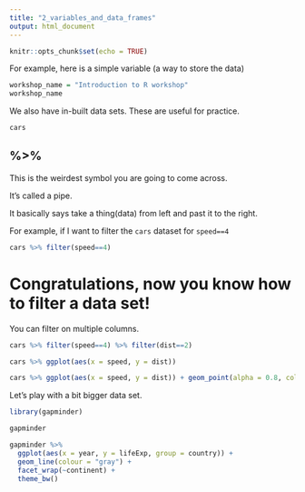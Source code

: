 ```yaml
---
title: "2_variables_and_data_frames"
output: html_document
---
```


```r
knitr::opts_chunk$set(echo = TRUE)
```

For example, here is a simple variable (a way to store the data)

```r
workshop_name = "Introduction to R workshop"
workshop_name
```

We also have in-built data sets. These are useful for practice.
```r
cars
```

## %>%

This is the weirdest symbol you are going to come across.

It's called a pipe.

It basically says take a thing(data) from left and past it to the right.

For example, if I want to filter the `cars` dataset for `speed==4`

```r
cars %>% filter(speed==4)
```
# Congratulations, now you know how to filter a data set!

You can filter on multiple columns.

```r
cars %>% filter(speed==4) %>% filter(dist==2)
```


```r
cars %>% ggplot(aes(x = speed, y = dist))
```

```r
cars %>% ggplot(aes(x = speed, y = dist)) + geom_point(alpha = 0.8, colour = "red", size = 4) 
```

Let's play with a bit bigger data set.

```r
library(gapminder)
```

```r
gapminder
```

```r
gapminder %>% 
  ggplot(aes(x = year, y = lifeExp, group = country)) +
  geom_line(colour = "gray") +
  facet_wrap(~continent) +
  theme_bw()
```

